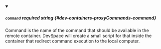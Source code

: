 
<details className="config-field" data-expandable="false" open>
<summary>

##### `command` <span className="config-field-required" data-required="false">required</span> <span className="config-field-type">string</span> <span className="config-field-default"></span> <span className="config-field-enum"></span> {#dev-containers-proxyCommands-command}

Command is the name of the command that should be available in the remote container. DevSpace will create a small script for that inside the container that redirect command execution to the local computer.

</summary>



</details>
